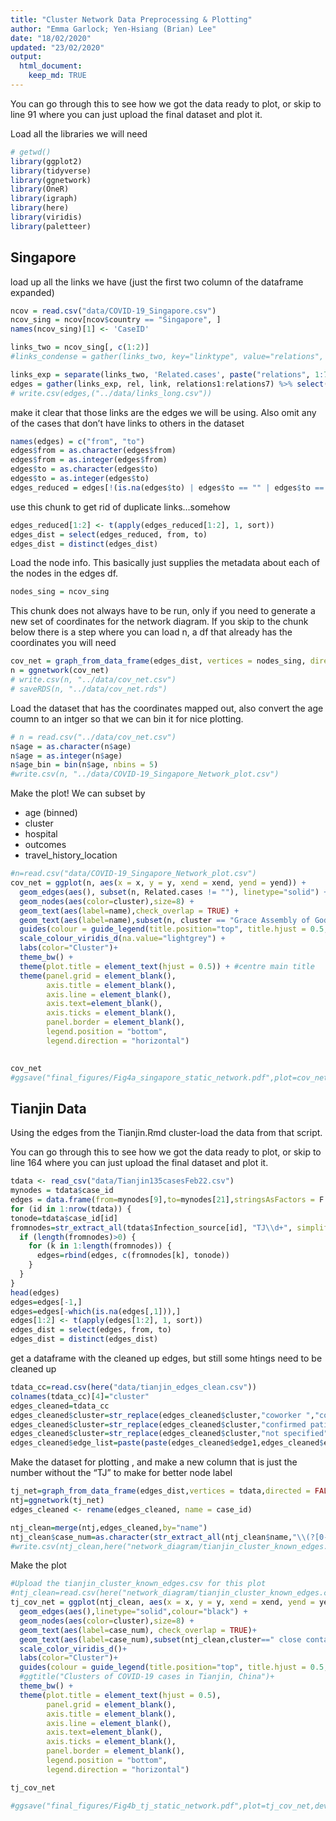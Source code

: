 ```yaml
---
title: "Cluster Network Data Preprocessing & Plotting"
author: "Emma Garlock; Yen-Hsiang (Brian) Lee"
date: "18/02/2020"
updated: "23/02/2020"
output: 
  html_document:
    keep_md: TRUE
---
```



You can go through this to see how we got the data ready to plot, or skip to line 91 where you can just upload the final dataset and plot it. 

Load all the libraries we will need 
```r
# getwd()
library(ggplot2)
library(tidyverse)
library(ggnetwork)
library(OneR)
library(igraph)
library(here)
library(viridis)
library(paletteer)
```

## Singapore
load up all the links we have (just the first two column of the dataframe expanded)
```r
ncov = read.csv("data/COVID-19_Singapore.csv")
ncov_sing = ncov[ncov$country == "Singapore", ]
names(ncov_sing)[1] <- 'CaseID'
```


```r
links_two = ncov_sing[, c(1:2)]
#links_condense = gather(links_two, key="linktype", value="relations", Related.cases:Cluster.links)

```

```r
links_exp = separate(links_two, 'Related.cases', paste("relations", 1:7, sep=""), sep=",", extra="drop")
edges = gather(links_exp, rel, link, relations1:relations7) %>% select("CaseID", "link")
# write.csv(edges,("../data/links_long.csv"))
```
make it clear that those links are the edges we will be using. Also omit any of the cases that don't have  links to others in the dataset 
```r
names(edges) = c("from", "to")
edges$from = as.character(edges$from)
edges$from = as.integer(edges$from)
edges$to = as.character(edges$to)
edges$to = as.integer(edges$to)
edges_reduced = edges[!(is.na(edges$to) | edges$to == "" | edges$to == " "), ]

```
use this chunk to get rid of duplicate links...somehow
```r
edges_reduced[1:2] <- t(apply(edges_reduced[1:2], 1, sort))
edges_dist = select(edges_reduced, from, to)
edges_dist = distinct(edges_dist)

```

Load the node info. This basically just supplies the metadata about each of the nodes in the edges df. 
```r
nodes_sing = ncov_sing
```
This chunk does not always have to be run, only if you need to generate a new set of coordinates for the network diagram. If you skip to the chunk below there is a step where you can load n, a df that already has the coordinates you will need 
```r
cov_net = graph_from_data_frame(edges_dist, vertices = nodes_sing, directed = FALSE)
n = ggnetwork(cov_net)
# write.csv(n, "../data/cov_net.csv")
# saveRDS(n, "../data/cov_net.rds")
```

Load the dataset that has the coordinates mapped out, also convert the age coumn to an intger so that we can bin it for nice plotting.
```r
# n = read.csv("../data/cov_net.csv")
n$age = as.character(n$age)
n$age = as.integer(n$age)
n$age_bin = bin(n$age, nbins = 5)
#write.csv(n, "../data/COVID-19_Singapore_Network_plot.csv")
```
Make the plot! 
We can subset by 

 * age (binned)
 * cluster 
 * hospital 
 * outcomes 
 * travel_history_location 
```r
#n=read.csv("data/COVID-19_Singapore_Network_plot.csv")
cov_net = ggplot(n, aes(x = x, y = y, xend = xend, yend = yend)) +
  geom_edges(aes(), subset(n, Related.cases != ""), linetype="solid") +
  geom_nodes(aes(color=cluster),size=8) +
  geom_text(aes(label=name),check_overlap = TRUE) +
  geom_text(aes(label=name),subset(n, cluster == "Grace Assembly of God"),colour="white",check_overlap = TRUE) +
  guides(colour = guide_legend(title.position="top", title.hjust = 0.5, override.aes = list(size=3))) +
  scale_colour_viridis_d(na.value="lightgrey") +
  labs(color="Cluster")+
  theme_bw() +
  theme(plot.title = element_text(hjust = 0.5)) + #centre main title
  theme(panel.grid = element_blank(),
        axis.title = element_blank(),
        axis.line = element_blank(),
        axis.text=element_blank(),
        axis.ticks = element_blank(),
        panel.border = element_blank(),
        legend.position = "bottom",
        legend.direction = "horizontal")

 
cov_net
#ggsave("final_figures/Fig4a_singapore_static_network.pdf",plot=cov_net,device="pdf",height=8,width=11,units="in")
```

## Tianjin Data

Using the edges from the Tianjin.Rmd cluster-load the data from that script. 

You can go through this to see how we got the data ready to plot, or skip to line 164 where you can just upload the final dataset and plot it. 

```r
tdata <- read_csv("data/Tianjin135casesFeb22.csv")
mynodes = tdata$case_id
edges = data.frame(from=mynodes[9],to=mynodes[21],stringsAsFactors = F ) # i read this one manually 
for (id in 1:nrow(tdata)) {
tonode=tdata$case_id[id]
fromnodes=str_extract_all(tdata$Infection_source[id], "TJ\\d+", simplify = T)
  if (length(fromnodes)>0) {
    for (k in 1:length(fromnodes)) {
      edges=rbind(edges, c(fromnodes[k], tonode))
    }
  }
}
head(edges)
edges=edges[-1,]
edges=edges[-which(is.na(edges[,1])),]
edges[1:2] <- t(apply(edges[1:2], 1, sort))
edges_dist = select(edges, from, to)
edges_dist = distinct(edges_dist)
```
get a dataframe with the cleaned up edges, but still some htings need to be cleaned up 
```r
tdata_cc=read.csv(here("data/tianjin_edges_clean.csv"))
colnames(tdata_cc)[4]="cluster"
edges_cleaned=tdata_cc
edges_cleaned$cluster=str_replace(edges_cleaned$cluster,"coworker ","coworker")
edges_cleaned$cluster=str_replace(edges_cleaned$cluster,"confirmed patient","unknown")
edges_cleaned$cluster=str_replace(edges_cleaned$cluster,"not specified","unknown")
edges_cleaned$edge_list=paste(paste(edges_cleaned$edge1,edges_cleaned$edge2,edges_cleaned$edge3,edges_cleaned$edge4,sep=","))

```

Make the dataset for plotting , and make a new column that is just the number without the "TJ" to make for better node label 
```r
tj_net=graph_from_data_frame(edges_dist,vertices = tdata,directed = FALSE)
ntj=ggnetwork(tj_net)
edges_cleaned <- rename(edges_cleaned, name = case_id)

ntj_clean=merge(ntj,edges_cleaned,by="name")
ntj_clean$case_num=as.character(str_extract_all(ntj_clean$name,"\\(?[0-9,.]+\\)?"))
#write.csv(ntj_clean,here("network_diagram/tianjin_cluster_known_edges.csv"))

```
Make the plot 
```r
#Upload the tianjin_cluster_known_edges.csv for this plot 
#ntj_clean=read.csv(here("network_diagram/tianjin_cluster_known_edges.csv"))
tj_cov_net = ggplot(ntj_clean, aes(x = x, y = y, xend = xend, yend = yend))+
  geom_edges(aes(),linetype="solid",colour="black") +
  geom_nodes(aes(color=cluster),size=8) +
  geom_text(aes(label=case_num), check_overlap = TRUE)+
  geom_text(aes(label=case_num),subset(ntj_clean,cluster==" close contact "),colour="white",check_overlap = TRUE)+
  scale_color_viridis_d()+
  labs(color="Cluster")+
  guides(colour = guide_legend(title.position="top", title.hjust = 0.5, override.aes = list(size=3))) +
  #ggtitle("Clusters of COVID-19 cases in Tianjin, China")+
  theme_bw() +
  theme(plot.title = element_text(hjust = 0.5),
        panel.grid = element_blank(),
        axis.title = element_blank(),
        axis.line = element_blank(),
        axis.text=element_blank(),
        axis.ticks = element_blank(),
        panel.border = element_blank(),
        legend.position = "bottom",
        legend.direction = "horizontal")

tj_cov_net

#ggsave("final_figures/Fig4b_tj_static_network.pdf",plot=tj_cov_net,device="pdf",path=here("network_diagram"),height=8,width=11,units="in")
```
